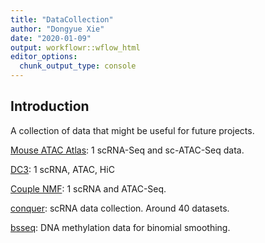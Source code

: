 ```yaml
---
title: "DataCollection"
author: "Dongyue Xie"
date: "2020-01-09"
output: workflowr::wflow_html
editor_options:
  chunk_output_type: console
---
```


## Introduction


A collection of data that might be useful for future projects.

[Mouse ATAC Atlas](http://atlas.gs.washington.edu/mouse-atac/data/#atac-matrices): 1 scRNA-Seq and sc-ATAC-Seq data.

[DC3](https://www.nature.com/articles/s41467-019-12547-1#data-availability): 1 scRNA, ATAC, HiC

[Couple NMF](https://www.ncbi.nlm.nih.gov/pmc/articles/PMC6065048/?report=classic): 1 scRNA and ATAC-Seq.

[conquer](http://imlspenticton.uzh.ch:3838/conquer/): scRNA data collection. Around 40 datasets.

[bsseq](https://bioconductor.org/packages/release/bioc/vignettes/bsseq/inst/doc/bsseq_analysis.html): DNA methylation data for binomial smoothing.

```r

```

